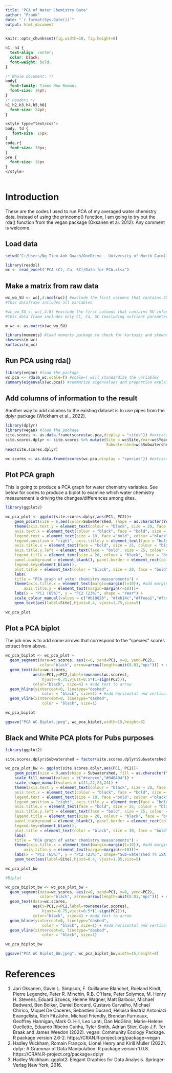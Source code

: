 ```yaml
---
title: "PCA of Water Chemistry Data"
author: "Frank"
date: "`r format(Sys.Date())`"
output: html_document
---
```


```r
knitr::opts_chunk$set(fig.width=10, fig.height=8)
```

```css
h1, h4 {
  text-align: center;
  color: black;
  font-weight: bold;
}

/* Whole document: */
body{
  font-family: Times New Roman;
  font-size: 16pt;
}
/* Headers */
h1,h2,h3,h4,h5,h6{
  font-size: 24pt;
}

<style type="text/css">
body, td {
   font-size: 16px;
}
code.r{
  font-size: 16px;
}
pre {
  font-size: 16px
}
</style>
  
```

# Introduction

These are the codes I used to run PCA of my averaged water chemistry data. Instead of using the princomp() function, I am going to try out the rda() function from the vegan package (Oksanen et al. 2012). Any comment is welcome. 

## Load data

```r
setwd("C:/Users/Ng Tien Anh Quach/OneDrive - University of North Carolina at Chapel Hill/Previous hard drive/Thesis stuff/Data Analysis/Part a (87-09)")

library(readxl)
wc <- read_excel("PCA (Cl, Ca, SC)/Data for PCA.xlsx")
```

## Make a matrix from raw data

```r
wc_wo_SU <- wc[,4:ncol(wc)] #exclude the first columns that contains SU information
#This dataframe includes all variables

#wc_wo_SU <- wc[,4:6] #exclude the first columns that contains SU information
#This data frame includes only Cl, Ca, SC (excluding nutrient parameters)

m_wc <- as.matrix(wc_wo_SU)

library(moments) #load moments package to check for kurtosis and skewness
skewness(m_wc)
kurtosis(m_wc)
```

## Run PCA using rda() 

```r
library(vegan) #load the package
wc.pca <- rda(m_wc,scale=T) #scale=T will standardize the variables
summary(eigenvals(wc.pca)) #summarize eigenvalues and proportion explained by each PC
```

## Add columns of information to the result

Another way to add columns to the existing dataset is to use pipes from the dplyr package (Wickham et al., 2022).

```r

library(dplyr)
library(vegan) #load the package
site.scores <- as.data.frame(scores(wc.pca,display = "sites")) #extract site scores
site.scores.dplyr <- site.scores %>% mutate(Site = wc$Site,Year=wc$Year,
                                            Subwatershed=wc$Subwatershed)
head(site.scores.dplyr)

wc.scores <- as.data.frame(scores(wc.pca,display = "species")) #extract "species" scores (in this case, score for each water chemistry variable)
```

## Plot PCA graph

This is going to produce a PCA graph for water chemistry variables. See below for codes to produce a biplot to examine which water chemistry measurement is driving the changes/differences among sites.

```r
library(ggplot2)

wc_pca_plot <- ggplot(site.scores.dplyr,aes(PC1, PC2))+ 
    geom_point(size = 6,aes(color=Subwatershed, shape = as.character(Year))) +
    theme(axis.text.y = element_text(colour = "black", size = 20, face = "bold"), 
    axis.text.x = element_text(colour = "black", face = "bold", size = 20), 
    legend.text = element_text(size = 18, face ="bold", colour ="black"), 
    legend.position = "right", axis.title.y = element_text(face = "bold", size = 14), 
    axis.title.x = element_text(face = "bold", size = 25, colour = "black"),
    axis.title.y.left = element_text(face = "bold", size = 25, colour = "black"),
    legend.title = element_text(size = 20, colour = "black", face = "bold"), 
    panel.background = element_blank(), panel.border = element_rect(colour = "black", fill = NA, size = 1.2),
    legend.key=element_blank(),
    plot.title = element_text(color = "black", size = 20, face = "bold", hjust = 0.5)) + 
    labs(
    title = "PCA graph of water chemistry measurements") + 
    theme(axis.title.x = element_text(margin=margin(t=10)), #add margin to x-axis title
        axis.title.y = element_text(margin=margin(r=10)))+
    labs(x = "PC1 (65%)", y = "PC2 (23%)", shape = "Year") +
    scale_colour_manual(values = c("#b10026", "#feb14c","#ffeea1","#fc4d2a")) +
    geom_text(aes(label=Site),hjust=0.4, vjust=1.75,size=5)

wc_pca_plot
```

## Plot a PCA biplot

The job now is to add some arrows that correspond to the "species" scores extract from above. 

```r
wc_pca_biplot <- wc_pca_plot + 
  geom_segment(data=wc.scores, aes(x=0, xend=PC1, y=0, yend=PC2), 
               color="black", arrow=arrow(length=unit(0.01,"npc"))) + #add arrow
  geom_text(data=wc.scores, 
            aes(x=PC1,y=PC2,label=rownames(wc.scores),
                hjust=-0.75,vjust=0.5*(1-sign(PC2))), 
            color="black", size=4) + #add text to arrow
  geom_hline(yintercept=0, linetype="dashed", 
                color = "black", size=1) + #add horizontal and vertical lines at 0
  geom_vline(xintercept=0, linetype="dashed", 
                color = "black", size=1)

wc_pca_biplot

ggsave("PCA WC Biplot.jpeg", wc_pca_biplot,width=15,height=8)
```

## Black and White PCA plots for Pubs purposes

```r
library(ggplot2)

site.scores.dplyr$Subwatershed = factor(site.scores.dplyr$Subwatershed,levels=c("B9 (2%)", "B7 (12%)","B9A (13%)","B1 (19%)"))

wc_pca_plot_bw <- ggplot(site.scores.dplyr,aes(PC1, PC2))+ 
    geom_point(size = 9,aes(shape = Subwatershed, fill = as.character(Year))) +
    scale_fill_manual(values = c("#cecece","#040404")) +
    scale_shape_manual(values = c(21,22,23,24)) +  
    theme(axis.text.y = element_text(colour = "black", size = 20, face = "bold"), 
    axis.text.x = element_text(colour = "black", face = "bold", size = 20), 
    legend.text = element_text(size = 18, face ="bold", colour ="black"), 
    legend.position = "right", axis.title.y = element_text(face = "bold", size = 14), 
    axis.title.x = element_text(face = "bold", size = 25, colour = "black"),
    axis.title.y.left = element_text(face = "bold", size = 25, colour = "black"),
    legend.title = element_text(size = 20, colour = "black", face = "bold"), 
    panel.background = element_blank(), panel.border = element_rect(colour = "black", fill = NA, size = 1.2),
    legend.key=element_blank(),
    plot.title = element_text(color = "black", size = 30, face = "bold", hjust = 0.5)) + 
    labs(
    title = "PCA graph of water chemistry measurements") + 
    theme(axis.title.x = element_text(margin=margin(t=10)), #add margin to x-axis title
        axis.title.y = element_text(margin=margin(r=10)))+
    labs(x = "PC1 (65%)", y = "PC2 (23%)", shape="Sub-watershed (% ISA)",fill = "Year") +
    geom_text(aes(label=Site),hjust=0.4, vjust=1.85,size=5)

wc_pca_plot_bw

#Biplot

wc_pca_biplot_bw <- wc_pca_plot_bw + 
  geom_segment(data=wc.scores, aes(x=0, xend=PC1, y=0, yend=PC2), 
               color="black", arrow=arrow(length=unit(0.01,"npc"))) + #add arrow
  geom_text(data=wc.scores, 
            aes(x=PC1,y=PC2,label=rownames(wc.scores),
                hjust=-0.75,vjust=0.5*(1-sign(PC2))), 
            color="black", size=4) + #add text to arrow
  geom_hline(yintercept=0, linetype="dashed", 
                color = "black", size=1) + #add horizontal and vertical lines at 0
  geom_vline(xintercept=0, linetype="dashed", 
                color = "black", size=1)

wc_pca_biplot_bw

ggsave("PCA WC Biplot_BW.jpeg", wc_pca_biplot_bw,width=15,height=8)
```

# References

1. Jari Oksanen, Gavin L. Simpson, F. Guillaume Blanchet, Roeland Kindt, Pierre Legendre, Peter R. Minchin,
  R.B. O'Hara, Peter Solymos, M. Henry H. Stevens, Eduard Szoecs, Helene Wagner, Matt Barbour, Michael
  Bedward, Ben Bolker, Daniel Borcard, Gustavo Carvalho, Michael Chirico, Miquel De Caceres, Sebastien
  Durand, Heloisa Beatriz Antoniazi Evangelista, Rich FitzJohn, Michael Friendly, Brendan Furneaux,
  Geoffrey Hannigan, Mark O. Hill, Leo Lahti, Dan McGlinn, Marie-Helene Ouellette, Eduardo Ribeiro Cunha,
  Tyler Smith, Adrian Stier, Cajo J.F. Ter Braak and James Weedon (2022). vegan: Community Ecology Package.
  R package version 2.6-2. https://CRAN.R-project.org/package=vegan
2. Hadley Wickham, Romain François, Lionel Henry and Kirill Müller (2022). dplyr: A Grammar of Data
    Manipulation. R package version 1.0.8. https://CRAN.R-project.org/package=dplyr
3. Hadley Wickham. ggplot2: Elegant Graphics for Data Analysis. Springer-Verlag New York, 2016.